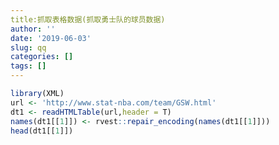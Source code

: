 ```yaml
---
title:抓取表格数据(抓取勇士队的球员数据)
author: ''
date: '2019-06-03'
slug: qq
categories: []
tags: []
---
```

```r
library(XML)
url <- 'http://www.stat-nba.com/team/GSW.html'
dt1 <- readHTMLTable(url,header = T)
names(dt1[[1]]) <- rvest::repair_encoding(names(dt1[[1]]))
head(dt1[[1]])
```

